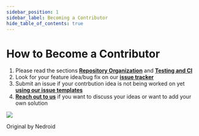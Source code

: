 ```yaml
---
sidebar_position: 1
sidebar_label: Becoming a Contributor
hide_table_of_contents: true
---
```


# How to Become a Contributor

1. Please read the sections [**Repository Organization**](/docs/developer-guide/repository-organization) and [**Testing and CI**](/docs/developer-guide/testing-and-ci)
2. Look for your feature idea/bug fix on our [**issue tracker**](https://github.com/tum-esm/pyra/issues)
3. Submit an issue if your contrbution idea is not being worked on yet [**using our issue templates**](https://github.com/tum-esm/pyra/issues/new/choose)
4. [**Reach out to us**](/docs/intro/contact) if you want to discuss your ideas or want to add your own solution

<img src='/img/docs/who-made-this-meme.png' />

<span className='tw-text-xs tw-italic'>Original by Nedroid</span>
